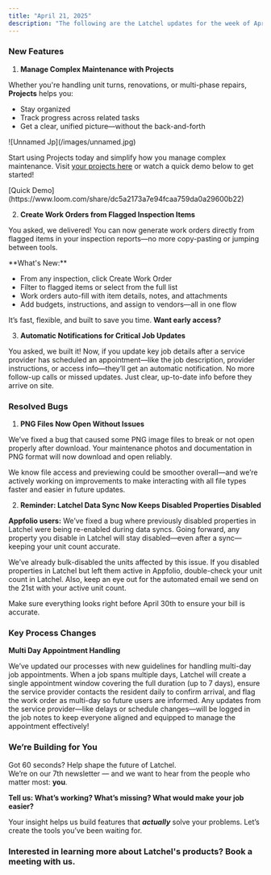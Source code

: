 ```yaml
---
title: "April 21, 2025"
description: "The following are the Latchel updates for the week of April 21, 2025."
---
```


### **New Features**

1. **Manage Complex Maintenance with Projects**

Whether you're handling unit turns, renovations, or multi-phase repairs, **Projects** helps you:

- Stay organized
- Track progress across related tasks
- Get a clear, unified picture—without the back-and-forth

<Frame>
  ![Unnamed Jp](/images/unnamed.jpg)
</Frame>

Start using Projects today and simplify how you manage complex maintenance. Visit [your projects here](https://app.latchel.com/admin/projects) or watch a quick demo below to get started!

<Card title="Managing Latchel Projects" icon="diagram-project" iconType="duotone" color="#ff9b8a" href="/s/topic/0TO5e000000h9wqGAA/Managing-Latchel-Maintenance-Projects">
  [Quick Demo](https://www.loom.com/share/dc5a2173a7e94fcaa759da0a29600b22)
</Card>

2. **Create Work Orders from Flagged Inspection Items**

You asked, we delivered! You can now generate work orders directly from flagged items in your inspection reports—no more copy-pasting or jumping between tools.

<Check>
  **What's New:**

  - From any inspection, click Create Work Order
  - Filter to flagged items or select from the full list
  - Work orders auto-fill with item details, notes, and attachments
  - Add budgets, instructions, and assign to vendors—all in one flow
</Check>

It’s fast, flexible, and built to save you time. **Want early access?**

<CardGroup cols={2}>
  <Card title="Sign up to have Inspections enabled today!" icon="file-pen" iconType="duotone" color="#ff9b8a" horizontal href="https://latchel.typeform.com/to/kOnrkZ3s">
    
  </Card>
</CardGroup>

3. **Automatic Notifications for Critical Job Updates**

You asked, we built it! Now, if you update key job details after a service provider has scheduled an appointment—like the job description, provider instructions, or access info—they’ll get an automatic notification. No more follow-up calls or missed updates. Just clear, up-to-date info before they arrive on site.

### **Resolved Bugs**

1. **PNG Files Now Open Without Issues**

We’ve fixed a bug that caused some PNG image files to break or not open properly after download. Your maintenance photos and documentation in PNG format will now download and open reliably.

We know file access and previewing could be smoother overall—and we’re actively working on improvements to make interacting with all file types faster and easier in future updates.

2. **Reminder: Latchel Data Sync Now Keeps Disabled Properties Disabled**

**Appfolio users:** We’ve fixed a bug where previously disabled properties in Latchel were being re-enabled during data syncs. Going forward, any property you disable in Latchel will stay disabled—even after a sync—keeping your unit count accurate.

We’ve already bulk-disabled the units affected by this issue. If you disabled properties in Latchel but left them active in Appfolio, double-check your unit count in Latchel. Also, keep an eye out for the automated email we send on the 21st with your active unit count.

Make sure everything looks right before April 30th to ensure your bill is accurate.

### **Key Process Changes**

**Multi Day Appointment Handling**

We’ve updated our processes with new guidelines for handling multi-day job appointments. When a job spans multiple days, Latchel will create a single appointment window covering the full duration (up to 7 days), ensure the service provider contacts the resident daily to confirm arrival, and flag the work order as multi-day so future users are informed. Any updates from the service provider—like delays or schedule changes—will be logged in the job notes to keep everyone aligned and equipped to manage the appointment effectively!

### **We’re Building for You**

Got 60 seconds? Help shape the future of Latchel.\
We’re on our 7th newsletter — and we want to hear from the people who matter most: **you**.

**Tell us: What’s working? What’s missing? What would make your job easier?**

<CardGroup cols={2}>
  <Card title="Share your feedback here — it’s quick and impactful." icon="message-pen" iconType="duotone" color="#ff9b8a" horizontal href="https://forms.gle/fndzwWLczhkWjBQc8">
    
  </Card>
</CardGroup>

Your insight helps us build features that **_actually_** solve your problems. Let’s create the tools you’ve been waiting for.

### **Interested in learning more about Latchel's products? Book a meeting with us.**

<CardGroup cols={2}>
  <Card title="Get a Demo" icon="comments-question-check" iconType="duotone" color="#ff9b8a" horizontal href="https://latchel.com/demo-request-releases/">
    
  </Card>
</CardGroup>